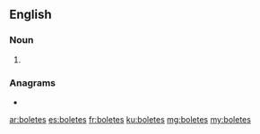 ==English==

===Noun===
{{head|en|noun plural form}}

# {{plural of|bolete|lang=en}}

===Anagrams===
* {{l|en|bestole}}

[[ar:boletes]]
[[es:boletes]]
[[fr:boletes]]
[[ku:boletes]]
[[mg:boletes]]
[[my:boletes]]
